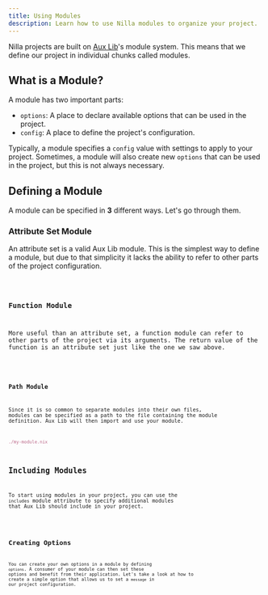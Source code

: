 ```yaml
---
title: Using Modules
description: Learn how to use Nilla modules to organize your project.
---
```




Nilla projects are built on [Aux Lib](https://git.auxolotl.org/auxolotl/lib)'s module system. This
means that we define our project in individual chunks called modules.

## What is a Module?

A module has two important parts:

- `options`: A place to declare available options that can be used in the project.
- `config`: A place to define the project's configuration.

Typically, a module specifies a `config` value with settings to apply to your project.
Sometimes, a module will also create new `options` that can be used in the project, but this is not
always necessary.

## Defining a Module

A module can be specified in **3** different ways. Let's go through them.

### Attribute Set Module

An attribute set is a valid Aux Lib module. This is the simplest way to define a module, but due to
that simplicity it lacks the ability to refer to other parts of the project configuration.

<Code lang="nix" code={modules0Code} title="my-module.nix" />

### Function Module

More useful than an attribute set, a function module can refer to other parts of the project via its
arguments. The return value of the function is an attribute set just like the one we saw above.

<Code lang="nix" code={modules1Code} title="my-module.nix" />

### Path Module

Since it is so common to separate modules into their own files, modules can be specified as a path to
the file containing the module definition. Aux Lib will then import and use your module.

```nix
./my-module.nix
```

## Including Modules

To start using modules in your project, you can use the `includes` module attribute to specify
additional modules that Aux Lib should include in your project.

<Code lang="nix" code={modules2Code} title="nilla.nix" />

## Creating Options

You can create your own options in a module by defining `options`. A consumer of your module can
then set these options and benefit from their application. Let's take a look at how to create a
simple option that allows us to set a `message` in our project configuration.

<Code lang="nix" code={modules3Code} title="nilla.nix" />
